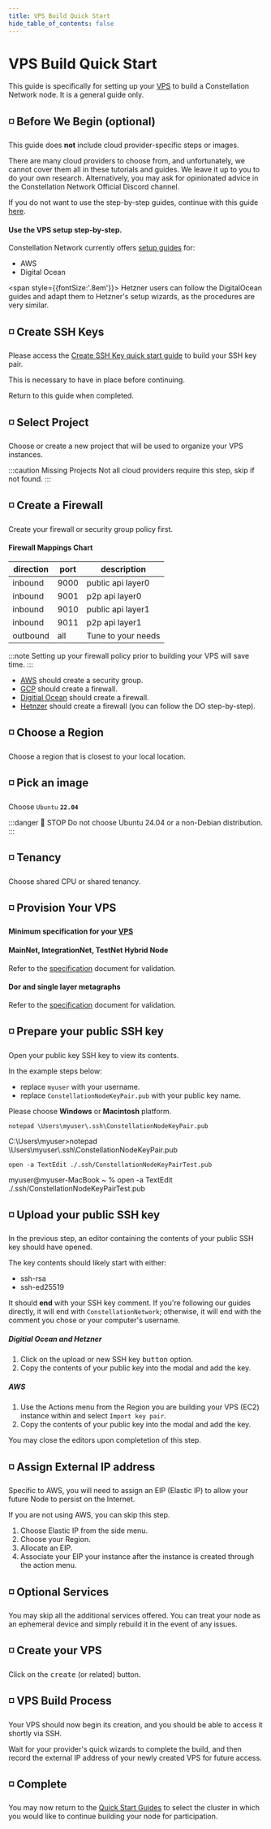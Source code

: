 ```yaml
---
title: VPS Build Quick Start
hide_table_of_contents: false
---
```


# VPS Build Quick Start

This guide is specifically for setting up your [VPS](/validate/validator/vps) to build a Constellation Network node. It is a general guide only. 

## ◽ Before We Begin (optional)

This guide does **not** include cloud provider-specific steps or images.

There are many cloud providers to choose from, and unfortunately, we cannot cover them all in these tutorials and guides. We leave it up to you to do your own research. Alternatively, you may ask for opinionated advice in the Constellation Network Official Discord channel.

If you do not want to use the step-by-step guides, continue with this guide [here](#-create-ssh-keys).

#### Use the VPS setup step-by-step.

Constellation Network currently offers [setup guides](/validate/setup-guides/) for:
- AWS
- Digital Ocean

<span style={{fontSize:'.8em'}}>
Hetzner users can follow the DigitalOcean guides and adapt them to Hetzner's setup wizards, as the procedures are very similar.
</span>


## ◽ Create SSH Keys

Please access the [Create SSH Key quick start guide](/validate/quick-start/ssh-quickstart) to build your SSH key pair. 

This is necessary to have in place before continuing.  

Return to this guide when completed.

## ◽ Select Project
Choose or create a new project that will be used to organize your VPS instances.

:::caution Missing Projects
Not all cloud providers require this step, skip if not found.
:::

## ◽ Create a Firewall

Create your firewall or security group policy first. 

#### Firewall Mappings Chart
| direction       | port  | description
|-----------------|-------| -----------
| inbound | 9000 | public api layer0
| inbound | 9001 | p2p api layer0
| inbound | 9010 | public api layer1
| inbound | 9011 | p2p api layer1
| outbound  | all | Tune to your needs

:::note
Setting up your firewall policy prior to building your VPS will save time.
:::

- [AWS](/validate/setup-guides/aws/sg) should create a security group.
- [GCP](/validate/setup-guides/gcp/sg) should create a firewall.
- [Digitial Ocean](/validate/setup-guides/do/sg-droplet) should create a firewall.
- [Hetnzer](/validate/setup-guides/do/sg-droplet#create-rule-set) should create a firewall (you can follow the DO step-by-step).

## ◽ Choose a Region

Choose a region that is closest to your local location.

## ◽ Pick an image

Choose `Ubuntu` **`22.04`**

:::danger 🛑 STOP
Do not choose Ubuntu 24.04 or a non-Debian distribution.
:::

## ◽ Tenancy

Choose shared CPU or shared tenancy.

## ◽ Provision Your VPS

**Minimum specification for your [VPS](/validate/validator/vps)**

#### MainNet, IntegrationNet, TestNet Hybrid Node
Refer to the [specification](/validate/validator/specs#hybrid-node-hardware-requirements) 
document for validation.

#### Dor and single layer metagraphs
Refer to the [specification](/validate/validator/specs#dor-metagraph-node-hardware-requirements) 
document for validation.

## ◽ Prepare your public SSH key

Open your public key SSH key to view its contents.

In the example steps below:
- replace `myuser` with your username.
- replace `ConstellationNodeKeyPair.pub` with your public key name.

<Tabs>

<TabItem value="Choose" label="Choose">
Please choose <b>Windows</b> or <b>Macintosh</b> platform.
</TabItem>

<TabItem value="Windows" label="Windows">

```
notepad \Users\myuser\.ssh\ConstellationNodeKeyPair.pub 
```

<WinCommandPrompt>
C:\Users\myuser>notepad \Users\myuser\.ssh\ConstellationNodeKeyPair.pub
</WinCommandPrompt>
</TabItem>

<TabItem value="Mac" label="Macintosh">

```
open -a TextEdit ./.ssh/ConstellationNodeKeyPairTest.pub
```

<MacWindow>
myuser@myuser-MacBook ~ % open -a TextEdit ./.ssh/ConstellationNodeKeyPairTest.pub
</MacWindow>
</TabItem>

</Tabs>

## ◽ Upload your public SSH key
In the previous step, an editor containing the contents of your public SSH key should have opened. 

The key contents should likely start with either:

- ssh-rsa  
- ssh-ed25519  

It should **end** with your SSH key comment. If you're following our guides directly, it will end with `ConstellationNetwork`; otherwise, it will end with the comment you chose or your computer's username.

##### Digitial Ocean and Hetzner
1. Click on the upload or new SSH key <kbd>button</kbd> option.
1. Copy the contents of your public key into the modal and add the key.

##### AWS
1. Use the Actions menu from the Region you are building your VPS (EC2) instance within and select `Import key pair`.
1. Copy the contents of your public key into the modal and add the key.

You may close the editors upon completetion of this step.

## ◽ Assign External IP address

Specific to AWS, you will need to assign an EIP (Elastic IP) to allow your future Node to persist on the Internet.

If you are not using AWS, you can skip this step.

1. Choose Elastic IP from the side menu.
1. Choose your Region.
1. Allocate an EIP.
1. Associate your EIP your instance after the instance is created through the action menu.

## ◽ Optional Services

You may skip all the additional services offered. You can treat your node as an ephemeral device and simply rebuild it in the event of any issues.

## ◽ Create your VPS

Click on the <kbd>create</kbd> (or related) button.

## ◽ VPS Build Process
Your VPS should now begin its creation, and you should be able to access it shortly via SSH.

Wait for your provider's quick wizards to complete the build, and then record the external IP address of your newly created VPS for future access.

## ◽ Complete
You may now return to the [Quick Start Guides](/validate/quick-start/index) to select the cluster in which you would like to continue building your node for participation.